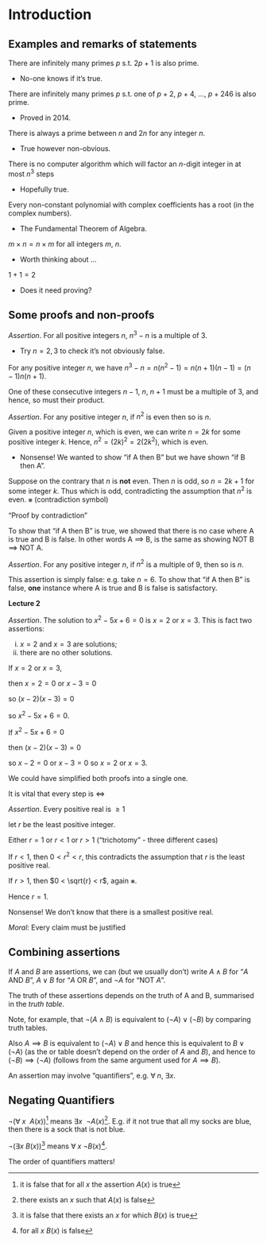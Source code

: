 # Introduction

## Examples and remarks of statements
:::{.example}
There are infinitely many primes $p$ s.t. $2p + 1$ is also prime.

- No-one knows if it's true.
:::

:::{.example}
There are infinitely many primes $p$ s.t. one of $p+2,\ p+ 4,\ \ldots,\ p + 246$ is also prime.

- Proved in 2014.
:::

:::{.example}
There is always a prime between $n$ and $2n$ for any integer $n$.

- True however non-obvious.
:::

:::{.example}
There is no computer algorithm which will factor an $n$-digit integer in at most $n^3$ steps

- Hopefully true.
:::

:::{.example}
Every non-constant polynomial with complex coefficients has a root (in the complex numbers).

- The Fundamental Theorem of Algebra.
:::

:::{.example}
$m \times n = n \times m$ for all integers $m,\ n$.

- Worth thinking about ...
:::

:::{.example}
$1 + 1 = 2$

- Does it need proving?
:::

## Some proofs and non-proofs

*Assertion*. For all positive integers $n$, $n^3 - n$ is a multiple of $3$.

- Try $n = 2, 3$ to check it's not obviously false.

:::{.proof}
For any positive integer $n$, we have $n^3 - n = n(n^2 - 1) = n(n + 1)(n - 1) = (n - 1) n (n + 1)$.

One of these consecutive integers $n - 1,\ n,\ n + 1$ must be a multiple of $3$, and hence, so must their product.
:::

*Assertion*. For any positive integer $n$, if $n^2$ is even then so is $n$.

:::{.proof}
Given a positive integer $n$, which is even, we can write $n = 2k$ for some positive integer $k$.
Hence, $n^2 = (2k)^2 = 2(2k^2)$, which is even.

- Nonsense! We wanted to show "if A then B" but we have shown "if B then A".

Suppose on the contrary that $n$ is **not** even. Then $n$ is odd, so $n = 2k + 1$ for some integer $k$. Thus
\begin{align*}
  n^2 &= (2k+1)^2 \\
  &= 4k^2 + 4k + 1 \\
  &= 4(k^2 + k) + 1,
\end{align*} 
which is odd, contradicting the assumption that $n^2$ is even.
⨳ (contradiction symbol)

"Proof by contradiction"
:::

To show that "if A then B" is true, we showed that there is no case where A is true and B is false. In other words A $\implies$ B, is the same as showing NOT B $\implies$ NOT A.

*Assertion*. For any positive integer $n$, if $n^2$ is a multiple of $9$, then so is $n$.

This assertion is simply false: e.g. take $n = 6$.
To show that "if A then B" is false, **one** instance where A is true and B is false is satisfactory.

**Lecture 2**

*Assertion*. The solution to $x^2 - 5x + 6 = 0$ is $x = 2$ or $x = 3$. This is fact two assertions:

i. $x = 2$ and $x = 3$ are solutions;
ii. there are no other solutions.

:::{.proof name="i"}
If $x = 2$ or $x = 3$,

then $x = 2 = 0$ or $x - 3 = 0$

so $(x-2)(x-3) = 0$

so $x^2 - 5x + 6 = 0$.
:::

::: {.proof name="ii"}
If $x^2 - 5x + 6 = 0$

then $(x-2)(x-3) = 0$

so $x - 2= 0$ or $x -3 = 0$
so $x = 2$ or $x = 3$.
:::

We could have simplified both proofs into a single one.

::: {.proof name="Alternative proof"}
\begin{align*}
  &x = 2 \text{ or } x = 3 \\
  \iff &x - 2 = 0 \text{ or } x - 3 = 0 \\
  \iff &(x-2)(x-3) = 0 \\
  \iff &x^2 - 5x + 6 = 0.
\end{align*} 

It is vital that every step is $\iff$
:::

*Assertion*. Every positive real is $\geq 1$

::: {.proof}
let $r$ be the least positive integer.

Either $r = 1$ or $r < 1$ or $r > 1$ ("trichotomy" - three different cases)

If $r < 1$, then $0 < r^2 < r$,
this contradicts the assumption that $r$ is the least positive real.

If $r > 1$, then $0 < \sqrt{r} < r$, again ⨳.

Hence $r = 1$.
:::

Nonsense! We don't know that there is a smallest positive real.

*Moral*: Every claim must be justified

## Combining assertions

If $A$ and $B$ are assertions, we can (but we usually don't) write $A \land B$ for "$A$ AND $B$", $A \lor B$ for "$A$ OR $B$", and $\lnot A$ for "NOT $A$".

The truth of these assertions depends on the truth of A and B, summarised in the *truth table*.

\begin{array}{cc|c}
  A & B & A \land B \\
  \hline
  F & F & F \\
  F & T & F \\
  T & F & F \\
  T & T & T \\
\end{array} \hspace{1cm}
\begin{array}{cc|c}
  A & B & A \lor B \\
  \hline
  F & F & F \\
  F & T & T \\
  T & F & T \\
  T & T & T \\
\end{array} \hspace{1cm}
\begin{array}{c|c}
  A & \lnot A \\
  \hline
  T & F \\
  F & T
\end{array} \hspace{1cm}
\begin{array}{cc|c}
  A & B & A \implies B \\
  \hline
  F & F & T \\
  F & T & T \\
  T & F & F \\
  T & T & T \\
\end{array}

Note, for example, that $\lnot (A \land B)$ is equivalent to $(\lnot A) \lor (\lnot B)$ by comparing truth tables.

Also $A \implies B$ is equivalent to $(\lnot A) \lor B$ and hence this is equivalent to $B \lor (\lnot A)$ (as the or table doesn't depend on the order of $A$ and $B$), and hence to $(\lnot B) \implies (\lnot A)$ (follows from the same argument used for $A \implies B$).

An assertion may involve "quantifiers", e.g. $\forall \; n,\ \exists x$.

## Negating Quantifiers

$\lnot (\forall \; x \ \ A(x))$^[it is false that for all $x$ the assertion $A(x)$ is true] means $\exists x  \ \ \lnot A(x)$^[there exists an $x$ such that $A(x)$ is false]. E.g. if it not true that all my socks are blue, then there is a sock that is not blue.

$\lnot (\exists x \  B(x))$^[it is false that there exists an $x$ for which $B(x)$ is true] means $\forall \; x \ \lnot B(x)$^[for all $x$ $B(x)$ is false].

The order of quantifiers matters!